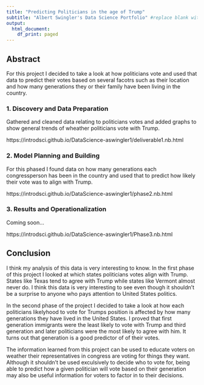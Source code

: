 ```yaml
---
title: "Predicting Politicians in the age of Trump"
subtitle: "Albert Swingler's Data Science Portfolio" #replace blank with your name
output:
  html_document:
    df_print: paged
---
```


## Abstract

For this project I decided to take a look at how politicians vote and used that data to predict their votes based on several facotrs such as their location and how many generations they or their family have been living in the country.

### 1. Discovery and Data Preparation

Gathered and cleaned data relating to politicians votes and added graphs to show general trends of wheather politicians vote with Trump.

https://introdsci.github.io/DataScience-aswingler1/deliverable1.nb.html

### 2. Model Planning and Building

For this phased I found data on how many generations each congressperson has been in the country and used that to predict how likely their vote was to align with Trump.

https://introdsci.github.io/DataScience-aswingler1/phase2.nb.html

### 3. Results and Operationalization

Coming soon...

https://introdsci.github.io/DataScience-aswingler1/Phase3.nb.html



## Conclusion
I think my analysis of this data is very interesting to know. In the first phase of this project I looked at which states politicians votes align with Trump. States like Texas tend to agree with Trump while states like Vermont almost never do. I think this data is very interesting to see even though it shouldn't be a surprise to anyone who pays attention to United States politics. 

In the second phase of the project I decided to take a look at how each politicians likelyhood to vote for Trumps position is affected by how many generations they have lived in the United States. I proved that first generation immigrants were the least likely to vote with Trump and third generation and later politicians were the most likely to agree with him. It turns out that generation is a good predictor of of their votes.

The information learned from this project can be used to educate voters on weather their representatives in congress are voting for things they want. Although it shouldn't be used exculsively to decide who to vote for, being able to predict how a given politician will vote based on their generation may also be useful information for voters to factor in to their decisions. 